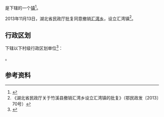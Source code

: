 {{中国乡级行政区|42/03/24/204/000}}

'''{{PAGENAMEBASE}}'''是{{PRC admin/fullname|42/03/24/204/000|3}}下辖的一个[[行政建制镇|镇]]<ref>{{PRC admin/ref sgc|{{PRC admin/parent|42/03/24/204/000}}}}</ref>。

2013年11月13日，湖北省民政厅批复同意撤销[[汇湾乡|汇湾乡]]，设立汇湾镇<ref>《湖北省民政厅关于竹溪县撤销汇湾乡设立汇湾镇的批复》（鄂民政发〔2013〕70号）</ref>。

== 行政区划 ==
{{PAGENAMEBASE}}下辖以下村级行政区划单位<ref>{{PRC admin/ref sgc|42/03/24/204/000}}</ref>：

{{PRC admin/children|42/03/24/204/000}}。

== 参考资料 ==
{{reflist}}

{{湖北行政区划小作品}}
{{PRC admin/navcat|42/03/24/204/000}}
